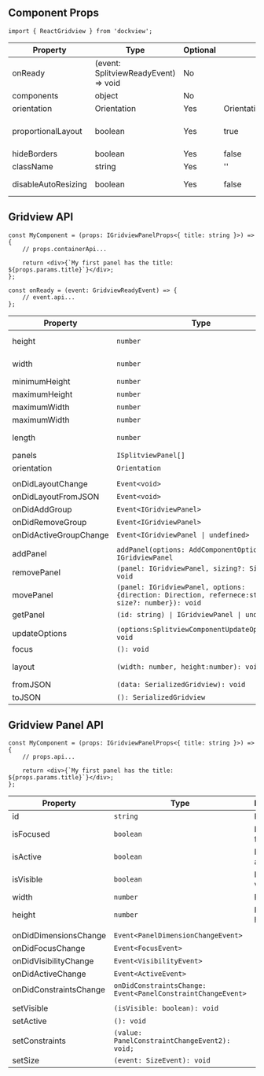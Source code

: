 
<div
    style={{
        height: '300px',
        backgroundColor: 'rgb(30,30,30)',
        color: 'white',
        margin: '20px 0px',
    }}
>
    <SimpleGridview />
</div>

## Component Props

```tsx
import { ReactGridview } from 'dockview';
```

| Property            | Type                                 | Optional | Default                | Description                                                              |
| ------------------- | ------------------------------------ | -------- | ---------------------- | ------------------------------------------------------------------------ |
| onReady             | (event: SplitviewReadyEvent) => void | No       |                        |                                                                          |
| components          | object                               | No       |                        |                                                                          |
| orientation         | Orientation                          | Yes      | Orientation.HORIZONTAL |                                                                          |
| proportionalLayout  | boolean                              | Yes      | true                   | See <Link href="/basics/#proportional-layout">Proportional layout</Link> |
| hideBorders         | boolean                              | Yes      | false                  |                                                                          |
| className           | string                               | Yes      | ''                     |                                                                          |
| disableAutoResizing | boolean                              | Yes      | false                  | See <Link href="/basics/#auto-resizing">Auto Resizing</Link>             |

## Gridview API

```tsx
const MyComponent = (props: IGridviewPanelProps<{ title: string }>) => {
    // props.containerApi...

    return <div>{`My first panel has the title: ${props.params.title}`}</div>;
};
```

```tsx
const onReady = (event: GridviewReadyEvent) => {
    // event.api...
};
```

| Property               | Type                                                                                              | Description                                              |
| ---------------------- | ------------------------------------------------------------------------------------------------- | -------------------------------------------------------- |
| height                 | `number`                                                                                          | Component pixel height                                   |
| width                  | `number`                                                                                          | Component pixel width                                    |
| minimumHeight          | `number`                                                                                          |                                                          |
| maximumHeight          | `number`                                                                                          |                                                          |
| maximumWidth           | `number`                                                                                          |                                                          |
| maximumWidth           | `number`                                                                                          |                                                          |
| length                 | `number`                                                                                          | Number of panels                                         |
| panels                 | `ISplitviewPanel[]`                                                                               |                                                          |
| orientation            | `Orientation`                                                                                     |                                                          |
|                        |                                                                                                   |                                                          |
| onDidLayoutChange      | `Event<void>`                                                                                     |                                                          |
| onDidLayoutFromJSON    | `Event<void>`                                                                                     |                                                          |
| onDidAddGroup          | `Event<IGridviewPanel>`                                                                           |                                                          |
| onDidRemoveGroup       | `Event<IGridviewPanel>`                                                                           |                                                          |
| onDidActiveGroupChange | `Event<IGridviewPanel \| undefined>`                                                              |                                                          |
|                        |                                                                                                   |                                                          |
| addPanel               | `addPanel(options: AddComponentOptions): IGridviewPanel`                                          |                                                          |
| removePanel            | `(panel: IGridviewPanel, sizing?: Sizing): void`                                                  |                                                          |
| movePanel              | `(panel: IGridviewPanel, options: {direction: Direction, refernece:string, size?: number}): void` |                                                          |
| getPanel               | `(id: string) \| IGridviewPanel \| undefined`                                                     |                                                          |
|                        |                                                                                                   |                                                          |
| updateOptions          | `(options:SplitviewComponentUpdateOptions): void`                                                 |                                                          |
| focus                  | `(): void`                                                                                        |                                                          |
| layout                 | `(width: number, height:number): void`                                                            | <Link href="/basics/#auto-resizing">Auto Resizing</Link> |
| fromJSON               | `(data: SerializedGridview): void`                                                                | <Link href="/basics/#serialization">Serialization</Link> |
| toJSON                 | `(): SerializedGridview`                                                                          | <Link href="/basics/#serialization">Serialization</Link> |

## Gridview Panel API

```tsx
const MyComponent = (props: IGridviewPanelProps<{ title: string }>) => {
    // props.api...

    return <div>{`My first panel has the title: ${props.params.title}`}</div>;
};
```

| Property               | Type                                                        | Description      |
| ---------------------- | ----------------------------------------------------------- | ---------------- |
| id                     | `string`                                                    | Panel id         |
| isFocused              | `boolean`                                                   | Is panel focsed  |
| isActive               | `boolean`                                                   | Is panel active  |
| isVisible              | `boolean`                                                   | Is panel visible |
| width                  | `number`                                                    | Panel width      |
| height                 | `number`                                                    | Panel height     |
|                        |                                                             |                  |
| onDidDimensionsChange  | `Event<PanelDimensionChangeEvent>`                          |                  |
| onDidFocusChange       | `Event<FocusEvent>`                                         |                  |
| onDidVisibilityChange  | `Event<VisibilityEvent>`                                    |                  |
| onDidActiveChange      | `Event<ActiveEvent>`                                        |                  |
| onDidConstraintsChange | `onDidConstraintsChange: Event<PanelConstraintChangeEvent>` |                  |
|                        |                                                             |                  |
| setVisible             | `(isVisible: boolean): void`                                |                  |
| setActive              | `(): void`                                                  |                  |
| setConstraints         | `(value: PanelConstraintChangeEvent2): void;`               |                  |
| setSize                | `(event: SizeEvent): void`                                  |                  |

